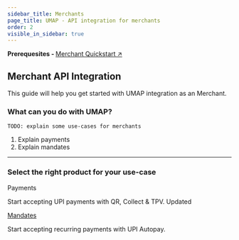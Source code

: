 ```yaml
---
sidebar_title: Merchants
page_title: UMAP - API integration for merchants
order: 2
visible_in_sidebar: true
---
```


<Card padding="nano" shape="rounded" marginBottom="micro">
    <Text size="medium" marginBottom="none" paddingRight="medium"> 
        <strong>Prerequesites - </strong>
        <a href="/payments/umap/quickstart/merchants">
            Merchant Quickstart ↗ 
        </a>
    </Text>
</Card>

## Merchant API Integration

This guide will help you get started with UMAP integration as an Merchant.

### What can you do with UMAP?
`TODO: explain some use-cases for merchants`
1. Explain payments
2. Explain mandates

<hr class="primary" />

### Select the right product for your use-case

<Row>
    <Portion desktopSpan="half">
        <Card padding="small" shape="rounded">
            <Link href="/payments/umap/payments">
                <a>Payments</a>
                <p>
                    Start accepting UPI payments with QR, Collect & TPV. Updated
                </p>
            </Link>
        </Card>
    </Portion>
    <Portion desktopSpan="half">
        <Card padding="small" shape="rounded">
            <a href="/payments/umap/mandates" target="_self">
                Mandates
            </a>
            <p>
                Start accepting recurring payments with UPI Autopay.
            </p>
        </Card>
    </Portion>
</Row>

<WasPageHelpful />